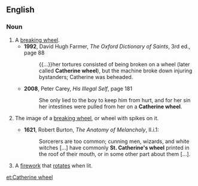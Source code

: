 ==English==
{{wikipedia}}

===Noun===
{{en-noun|sg=[[Catherine]] [[wheel]]}}

# A [[breaking wheel]].
#* '''1992''', David Hugh Farmer, ''The Oxford Dictionary of Saints'', 3rd ed., page 88
#*: {{...}}her tortures consisted of being broken on a wheel (later called '''Catherine wheel'''), but the machine broke down injuring bystanders; Catherine was beheaded.
#* '''2008''', Peter Carey, ''His Illegal Self‎'', page 181
#*: She only lied to the boy to keep him from hurt, and for her sin her intestines were pulled from her on a '''Catherine wheel'''.
# {{context|chiefly|_|heraldry}} The image of a [[breaking wheel]], or wheel with spikes on it.
#*'''1621''', Robert Burton, ''The Anatomy of Melancholy'', II.i.1:
#*:Sorcerers are too common; cunning men, wizards, and white witches [...] have commonly '''St. Catherine's wheel''' printed in the roof of their mouth, or in some other part about them [...].
# A [[firework]] that [[rotate]]s when lit.

[[et:Catherine wheel]]